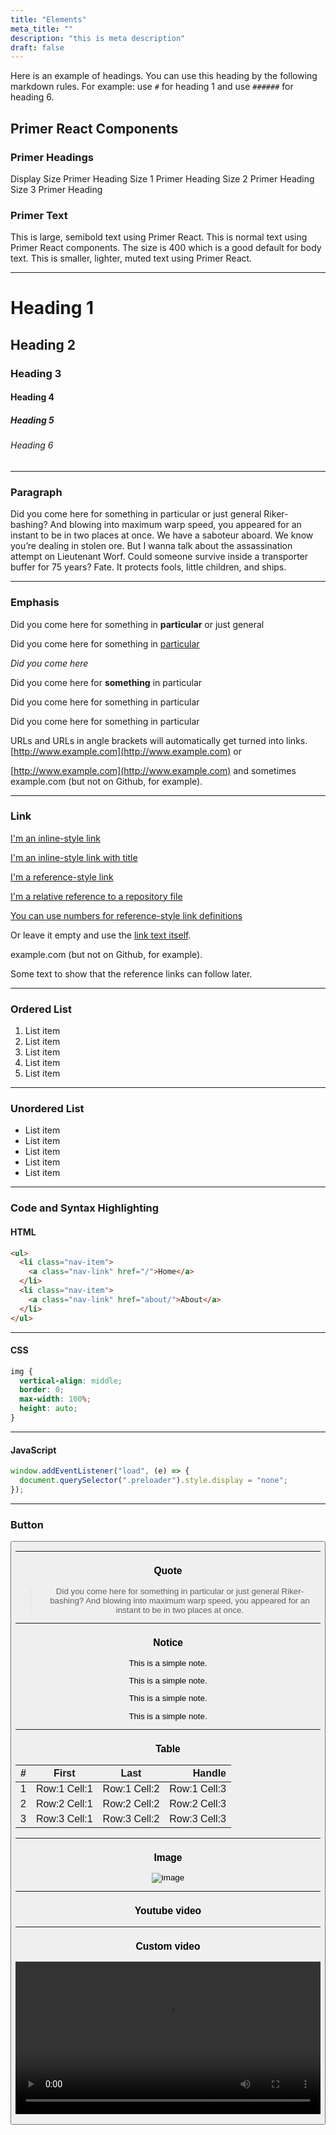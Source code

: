 ```yaml
---
title: "Elements"
meta_title: ""
description: "this is meta description"
draft: false
---
```


Here is an example of headings. You can use this heading by the following markdown rules. For example: use `#` for heading 1 and use `######` for heading 6.

## Primer React Components

### Primer Headings

<PrimerHeading level={1} size="display">
  Display Size Primer Heading
</PrimerHeading>

<PrimerHeading level={2} size="1">
  Size 1 Primer Heading
</PrimerHeading>

<PrimerHeading level={3} size="2">
  Size 2 Primer Heading
</PrimerHeading>

<PrimerHeading level={4} size="3">
  Size 3 Primer Heading
</PrimerHeading>

### Primer Text

<PrimerText size="600" weight="semibold">
  This is large, semibold text using Primer React.
</PrimerText>

<PrimerText size="400" weight="normal">
  This is normal text using Primer React components. The size is 400 which is a good default for body text.
</PrimerText>

<PrimerText size="300" weight="light" variant="muted">
  This is smaller, lighter, muted text using Primer React.
</PrimerText>

---

# Heading 1

## Heading 2

### Heading 3

#### Heading 4

##### Heading 5

###### Heading 6

---

### Paragraph

Did you come here for something in particular or just general Riker-bashing? And blowing into maximum warp speed, you appeared for an instant to be in two places at once. We have a saboteur aboard. We know you’re dealing in stolen ore. But I wanna talk about the assassination attempt on Lieutenant Worf. Could someone survive inside a transporter buffer for 75 years? Fate. It protects fools, little children, and ships.

---

### Emphasis

Did you come here for something in **particular** or just general

Did you come here for something in <ins>particular</ins>

_Did you come here_

Did you come here for **something** in particular

Did you come here for something in particular

Did you come here for something in particular

URLs and URLs in angle brackets will automatically get turned into links. [http://www.example.com](http://www.example.com) or

[http://www.example.com](http://www.example.com) and sometimes example.com (but not on Github, for example).

---

### Link

[I'm an inline-style link](https://www.google.com)

[I'm an inline-style link with title](https://www.google.com "Google's Homepage")

[I'm a reference-style link][arbitrary case-insensitive reference text]

[I'm a relative reference to a repository file](../blob/master/LICENSE)

[You can use numbers for reference-style link definitions][1]

Or leave it empty and use the [link text itself].

example.com (but not on Github, for example).

Some text to show that the reference links can follow later.

[arbitrary case-insensitive reference text]: https://www.themefisher.com
[1]: https://gethugothemes.com
[link text itself]: https://www.getjekyllthemes.com

---

### Ordered List

1. List item
2. List item
3. List item
4. List item
5. List item

---

### Unordered List

- List item
- List item
- List item
- List item
- List item

---

### Code and Syntax Highlighting

#### HTML

```html
<ul>
  <li class="nav-item">
    <a class="nav-link" href="/">Home</a>
  </li>
  <li class="nav-item">
    <a class="nav-link" href="about/">About</a>
  </li>
</ul>
```

---

#### CSS

```css
img {
  vertical-align: middle;
  border: 0;
  max-width: 100%;
  height: auto;
}
```

---

#### JavaScript

```javascript
window.addEventListener("load", (e) => {
  document.querySelector(".preloader").style.display = "none";
});
```

---

### Button

<Button label="Button" link="#" style="solid" />

---

### Quote

> Did you come here for something in particular or just general Riker-bashing? And blowing into maximum warp speed, you appeared for an instant to be in two places at once.

---

### Notice

<Notice type="note">This is a simple note.</Notice>

<Notice type="tip">This is a simple note.</Notice>

<Notice type="info">This is a simple note.</Notice>

<Notice type="warning">This is a simple note.</Notice>

---

### Table

| #   |    First     |     Last     |       Handle |
| :-- | :----------: | :----------: | -----------: |
| 1   | Row:1 Cell:1 | Row:1 Cell:2 | Row:1 Cell:3 |
| 2   | Row:2 Cell:1 | Row:2 Cell:2 | Row:2 Cell:3 |
| 3   | Row:3 Cell:1 | Row:3 Cell:2 | Row:3 Cell:3 |

---

### Image

![image](/images/image-placeholder.png)

---

### Youtube video

<Youtube client:load id="dQw4w9WgXcQ" title="Youtube Video Test Title" />

---

### Custom video

<Video
  width="100%"
  src="https://joy1.videvo.net/videvo_files/video/free/video0467/large_watermarked/_import_61516692993d77.04238324_preview.mp4"
/>
